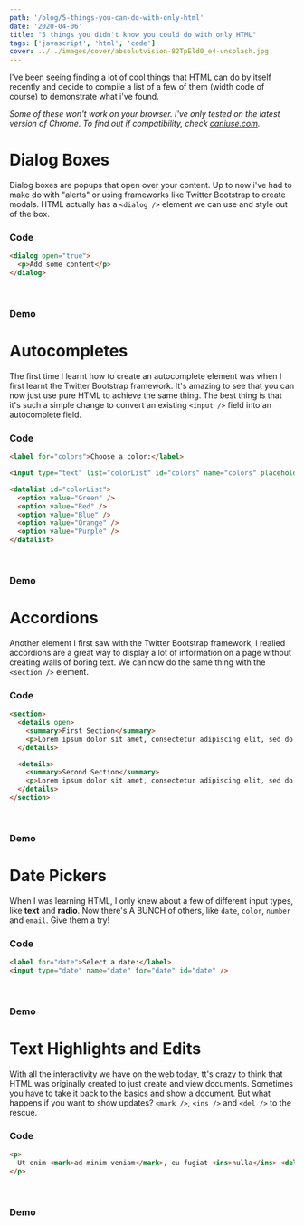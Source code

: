 ```yaml
---
path: '/blog/5-things-you-can-do-with-only-html'
date: '2020-04-06'
title: "5 things you didn't know you could do with only HTML"
tags: ['javascript', 'html', 'code']
cover: ../../images/cover/absolutvision-82TpEld0_e4-unsplash.jpg
---
```



I've been seeing finding a lot of cool things that HTML can do by itself recently and decide to compile a list of a few of them (width code of course) to demonstrate what i've found.

_Some of these won't work on your browser. I've only tested on the latest version of Chrome. To find out if compatibility, check [caniuse.com](caniuse.com)._

<StyledHr />

# Dialog Boxes

Dialog boxes are popups that open over your content. Up to now i've had to make do with "alerts" or using frameworks like Twitter Bootstrap to create modals. HTML actually has a `<dialog />` element we can use and style out of the box.

### Code

```html
<dialog open="true">
  <p>Add some content</p>
</dialog>
```

<br />

### Demo
<CustomDialog />

<StyledHr />

# Autocompletes

The first time I learnt how to create an autocomplete element was when I first learnt the Twitter Bootstrap framework. It's amazing to see that you can now just use pure HTML to achieve the same thing. The best thing is that it's such a simple change to convert an existing `<input />` field into an autocomplete field.

### Code

```html
<label for="colors">Choose a color:</label>

<input type="text" list="colorList" id="colors" name="colors" placeholder="Select a color..." />

<datalist id="colorList">
  <option value="Green" />
  <option value="Red" />
  <option value="Blue" />
  <option value="Orange" />
  <option value="Purple" />
</datalist>
```

<br />

### Demo
<Autocomplete />

<StyledHr />

# Accordions

Another element I first saw with the Twitter Bootstrap framework, I realied accordions are a great way to display a lot of information on a page without creating walls of boring text. We can now do the same thing with the `<section />` element.

### Code

```html
<section>
  <details open>
    <summary>First Section</summary>
    <p>Lorem ipsum dolor sit amet, consectetur adipiscing elit, sed do eiusmod tempor incididunt ut labore et dolore magna aliqua. Ut enim ad minim veniam, quis nostrud exercitation ullamco laboris nisi ut aliquip ex ea commodo consequat. Duis aute irure dolor in reprehenderit in voluptate velit esse cillum dolore eu fugiat nulla pariatur. Excepteur sint occaecat cupidatat non proident, sunt in culpa qui officia deserunt mollit anim id est laborum.</p>
  </details>

  <details>
    <summary>Second Section</summary>
    <p>Lorem ipsum dolor sit amet, consectetur adipiscing elit, sed do eiusmod tempor incididunt ut labore et dolore magna aliqua. Ut enim ad minim veniam, quis nostrud exercitation ullamco laboris nisi ut aliquip ex ea commodo consequat. Duis aute irure dolor in reprehenderit in voluptate velit esse cillum dolore eu fugiat nulla pariatur. Excepteur sint occaecat cupidatat non proident, sunt in culpa qui officia deserunt mollit anim id est laborum.</p>
  </details>
</section>
```

<br />

### Demo

<Accordion />

<StyledHr />

# Date Pickers

When I was learning HTML, I only knew about a few of different input types, like **text** and **radio**. Now there's A BUNCH of others, like `date`, `color`, `number` and `email`. Give them a try!

### Code

```html
<label for="date">Select a date:</label>
<input type="date" name="date" for="date" id="date" />
```

<br />

### Demo

<Datepicker />

<StyledHr />

# Text Highlights and Edits

With all the interactivity we have on the web today, tt's crazy to think that HTML was originally created to just create and view documents. Sometimes you have to take it back to the basics and show a document. But what happens if you want to show updates? `<mark />`, `<ins />` and `<del />` to the rescue.

### Code

```html
<p>
  Ut enim <mark>ad minim veniam</mark>, eu fugiat <ins>nulla</ins> <del>pariatur</del>.
</p>
```

<br />

### Demo

<Edits />